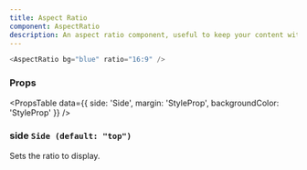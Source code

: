 ```yaml
---
title: Aspect Ratio
component: AspectRatio
description: An aspect ratio component, useful to keep your content within a desired ratio.
---
```


```js live
<AspectRatio bg="blue" ratio="16:9" />
```

### Props

<PropsTable
  data={{ side: 'Side', margin: 'StyleProp', backgroundColor: 'StyleProp' }}
/>

### side `Side (default: "top")`

Sets the ratio to display.
